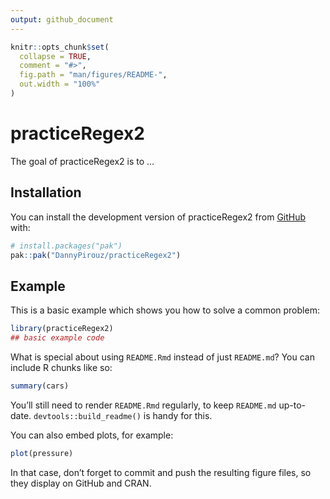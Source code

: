 ```yaml
---
output: github_document
---
```


<!-- README.md is generated from README.Rmd. Please edit that file -->

```r
knitr::opts_chunk$set(
  collapse = TRUE,
  comment = "#>",
  fig.path = "man/figures/README-",
  out.width = "100%"
)
```

# practiceRegex2

<!-- badges: start -->
<!-- badges: end -->

The goal of practiceRegex2 is to ...

## Installation

You can install the development version of practiceRegex2 from [GitHub](https://github.com/) with:

``` r
# install.packages("pak")
pak::pak("DannyPirouz/practiceRegex2")
```

## Example

This is a basic example which shows you how to solve a common problem:

```r
library(practiceRegex2)
## basic example code
```

What is special about using `README.Rmd` instead of just `README.md`? You can include R chunks like so:

```r
summary(cars)
```

You'll still need to render `README.Rmd` regularly, to keep `README.md` up-to-date. `devtools::build_readme()` is handy for this.

You can also embed plots, for example:

```r
plot(pressure)
```

In that case, don't forget to commit and push the resulting figure files, so they display on GitHub and CRAN.

